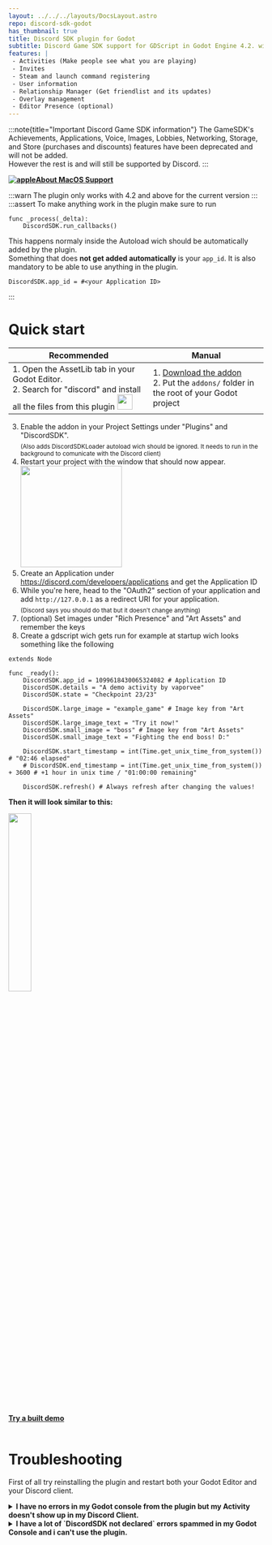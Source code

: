 ```yaml
---
layout: ../../../layouts/DocsLayout.astro
repo: discord-sdk-godot
has_thumbnail: true
title: Discord SDK plugin for Godot
subtitle: Discord Game SDK support for GDScript in Godot Engine 4.2. with the easiest code pattern!
features: |
 - Activities (Make people see what you are playing)
 - Invites
 - Steam and launch command registering
 - User information
 - Relationship Manager (Get friendlist and its updates)
 - Overlay management
 - Editor Presence (optional)
---
```


:::note{title="Important Discord Game SDK information"}
The GameSDK's Achievements, Applications, Voice, Images, Lobbies, Networking, Storage, and Store (purchases and discounts) features have been deprecated and will not be added. <br /> However the rest is and will still be supported by Discord.
:::

**[![apple](https://github.com/vaporvee/discord-sdk-godot/assets/80621863/6d2c7a54-bfc9-4c8d-955a-40fa5c9e8c74)About MacOS Support](/docs/discord-sdk-godot/building#macos-support)**<br />

:::warn
The plugin only works with 4.2 and above for the current version
:::
<br/>
:::assert
To make anything work in the plugin make sure to run

 ```gdscript
 func _process(_delta):
     DiscordSDK.run_callbacks()
 ```

 This happens normaly inside the Autoload wich should be automatically added by the plugin. <br />
 Something that does **not get added automatically** is your `app_id`. It is also mandatory to be able to use anything in the plugin.

 ```gdscript
 DiscordSDK.app_id = #<your Application ID>
 ```
:::

# Quick start

| Recommended                                                                                                                                                                                                                                            | Manual                                                                                                                                                                                            |
| ------------------------------------------------------------------------------------------------------------------------------------------------------------------------------------------------------------------------------------------------------ | ------------------------------------------------------------------------------------------------------------------------------------------------------------------------------------------------- |
| 1. Open the AssetLib tab in your Godot Editor. <br /> 2. Search for "discord" and install all the files from this plugin <img width="30px" src="https://raw.githubusercontent.com/vaporvee/discord-sdk-godot/main/project/assets/Logo_V2_Clyde.png" /> | 1. [Download the addon](https://github.com/vaporvee/discord-sdk-godot/releases/latest/download/ADDON-Discord-SDK-Godot.zip/) <br /> 2. Put the `addons/` folder in the root of your Godot project |

3. Enable the addon in your Project Settings under "Plugins" and "DiscordSDK". <br /><sub>(Also adds DiscordSDKLoader autoload wich should be ignored. It needs to run in the background to comunicate with the Discord client)</sub>
4. Restart your project with the window that should now appear. <br /><img src="https://github.com/vaporvee/discord-sdk-godot/assets/80621863/620d90aa-6e76-4a80-980e-c8c57d8cfa58" width="200px" /><br />
5. Create an Application under https://discord.com/developers/applications and get the Application ID
6. While you're here, head to the "OAuth2" section of your application and add `http://127.0.0.1` as a redirect URI for your application.<br /><sub>(Discord says you should do that but it doesn't change anything)</sub>
7. (optional) Set images under "Rich Presence" and "Art Assets" and remember the keys
8. Create a gdscript wich gets run for example at startup wich looks something like the following

```gdscript
extends Node

func _ready():
	DiscordSDK.app_id = 1099618430065324082 # Application ID
	DiscordSDK.details = "A demo activity by vaporvee"
	DiscordSDK.state = "Checkpoint 23/23"

	DiscordSDK.large_image = "example_game" # Image key from "Art Assets"
	DiscordSDK.large_image_text = "Try it now!"
	DiscordSDK.small_image = "boss" # Image key from "Art Assets"
	DiscordSDK.small_image_text = "Fighting the end boss! D:"

	DiscordSDK.start_timestamp = int(Time.get_unix_time_from_system()) # "02:46 elapsed"
	# DiscordSDK.end_timestamp = int(Time.get_unix_time_from_system()) + 3600 # +1 hour in unix time / "01:00:00 remaining"

	DiscordSDK.refresh() # Always refresh after changing the values!
```

**Then it will look similar to this:**

<img width="30%" src="https://raw.githubusercontent.com/vaporvee/discord-sdk-godot/main/project/assets/ActivityPreview.svg" />

[**Try a built demo**](https://github.com/vaporvee/discord-sdk-godot/releases/latest/download/Demo-Export.zip)<br /><br />

# Troubleshooting
First of all try reinstalling the plugin and restart both your Godot Editor and your Discord client.
<details><summary><b>I have no errors in my Godot console from the plugin but my Activity doesn't show up in my Discord Client.</b></summary>Make sure a `DiscordSDK.run_callbacks()` function runs in a `_process(delta)` function. This should happen in the Autoload added by the plugin. If it still doesn't help, try the Demo above. If still nothing appears in your Discord profile card, you have to reset the depending settings in you Discord or reinstall it.</details>
<details><summary><b>I have a lot of `DiscordSDK not declared` errors spammed in my Godot Console and i can't use the plugin.</b></summary> Make sure the plugin is actually enabled. Then the plugin should work and after the second restart you shouldn't get any errors from the plugin. But if it still gives you the errors delete the file `/addons/discord-sdk-gd/bin/.gdignore` and restart the editor manually.</details>